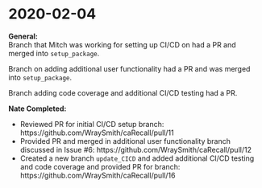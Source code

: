 # 2020-02-04 {#feb04}

**General:**   
Branch that Mitch was working for setting up CI/CD on had a PR and merged into `setup_package`.

Branch on adding additional user functionality had a PR and was merged into `setup_package`.

Branch adding code coverage and additional CI/CD testing had a PR.


**Nate Completed:**  

- Reviewed PR for initial CI/CD setup branch: https://github.com/WraySmith/caRecall/pull/11
- Provided PR and merged in additional user functionality branch discussed in Issue #6: https://github.com/WraySmith/caRecall/pull/12
- Created a new branch `update_CICD` and added additional CI/CD testing and code coverage and provided PR for branch: https://github.com/WraySmith/caRecall/pull/16
